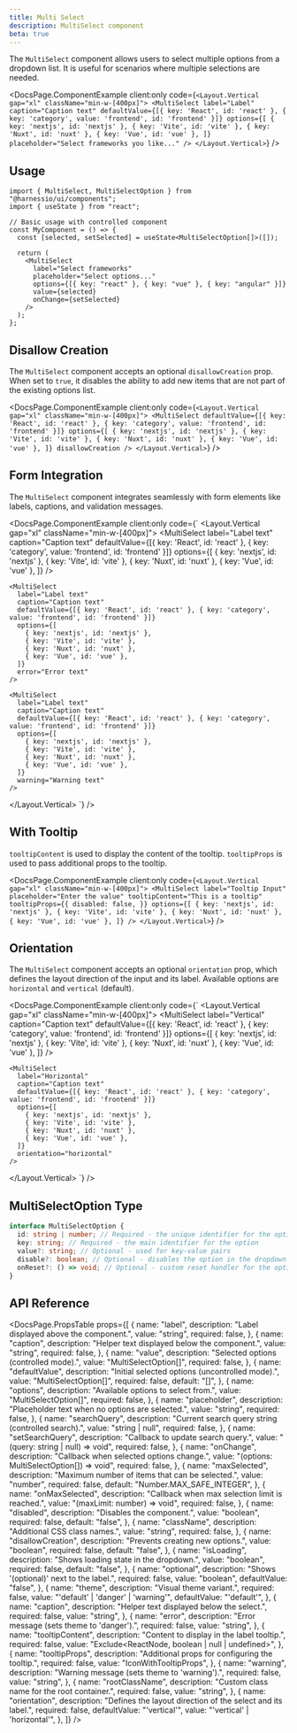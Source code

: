 ```yaml
---
title: Multi Select
description: MultiSelect component
beta: true
---
```


The `MultiSelect` component allows users to select multiple options from a dropdown list. It is useful for scenarios where multiple selections are needed.


<DocsPage.ComponentExample
  client:only
  code={`
  <Layout.Vertical gap="xl" className="min-w-[400px]">
      <MultiSelect
        label="Label"
        caption="Caption text"
        defaultValue={[{ key: 'React', id: 'react' }, { key: 'category', value: 'frontend', id: 'frontend' }]}
        options={[
          { key: 'nextjs', id: 'nextjs' },
          { key: 'Vite', id: 'vite' },
          { key: 'Nuxt', id: 'nuxt' },
          { key: 'Vue', id: 'vue' },
        ]}
        placeholder="Select frameworks you like..."
      />
    </Layout.Vertical>
  `}
/>

## Usage

```tsx
import { MultiSelect, MultiSelectOption } from "@harnessio/ui/components";
import { useState } from "react";

// Basic usage with controlled component
const MyComponent = () => {
  const [selected, setSelected] = useState<MultiSelectOption[]>([]);

  return (
    <MultiSelect
      label="Select frameworks"
      placeholder="Select options..."
      options={[{ key: "react" }, { key: "vue" }, { key: "angular" }]}
      value={selected}
      onChange={setSelected}
    />
  );
};
```

## Disallow Creation

The `MultiSelect` component accepts an optional `disallowCreation` prop.
When set to `true`, it disables the ability to add new items that are not part of the existing options list.

<DocsPage.ComponentExample
  client:only
  code={`
  <Layout.Vertical gap="xl" className="min-w-[400px]">
    <MultiSelect
      defaultValue={[{ key: 'React', id: 'react' }, { key: 'category', value: 'frontend', id: 'frontend' }]}
      options={[
        { key: 'nextjs', id: 'nextjs' },
        { key: 'Vite', id: 'vite' },
        { key: 'Nuxt', id: 'nuxt' },
        { key: 'Vue', id: 'vue' },
      ]}
      disallowCreation
    />
  </Layout.Vertical>
`}
/>

## Form Integration

The `MultiSelect` component integrates seamlessly with form elements like labels, captions, and validation messages.

<DocsPage.ComponentExample
  client:only
  code={`
  <Layout.Vertical gap="xl" className="min-w-[400px]">
    <MultiSelect
      label="Label text"
      caption="Caption text"
      defaultValue={[{ key: 'React', id: 'react' }, { key: 'category', value: 'frontend', id: 'frontend' }]}
      options={[
        { key: 'nextjs', id: 'nextjs' },
        { key: 'Vite', id: 'vite' },
        { key: 'Nuxt', id: 'nuxt' },
        { key: 'Vue', id: 'vue' },
      ]}
    />

    <MultiSelect
      label="Label text"
      caption="Caption text"
      defaultValue={[{ key: 'React', id: 'react' }, { key: 'category', value: 'frontend', id: 'frontend' }]}
      options={[
        { key: 'nextjs', id: 'nextjs' },
        { key: 'Vite', id: 'vite' },
        { key: 'Nuxt', id: 'nuxt' },
        { key: 'Vue', id: 'vue' },
      ]}
      error="Error text"
    />

    <MultiSelect
      label="Label text"
      caption="Caption text"
      defaultValue={[{ key: 'React', id: 'react' }, { key: 'category', value: 'frontend', id: 'frontend' }]}
      options={[
        { key: 'nextjs', id: 'nextjs' },
        { key: 'Vite', id: 'vite' },
        { key: 'Nuxt', id: 'nuxt' },
        { key: 'Vue', id: 'vue' },
      ]}
      warning="Warning text"
    />

  </Layout.Vertical>
`}
/>

## With Tooltip

`tooltipContent` is used to display the content of the tooltip. `tooltipProps` is used to pass additional props to the tooltip.

<DocsPage.ComponentExample
  client:only
  code={`
  <Layout.Vertical gap="xl" className="min-w-[400px]">
    <MultiSelect
      label="Tooltip Input"
      placeholder="Enter the value"
      tooltipContent="This is a tooltip"
      tooltipProps={{
        disabled: false,
      }}
      options={[
        { key: 'nextjs', id: 'nextjs' },
        { key: 'Vite', id: 'vite' },
        { key: 'Nuxt', id: 'nuxt' },
        { key: 'Vue', id: 'vue' },
      ]}
    />
  </Layout.Vertical>
`}
/>

## Orientation

The `MultiSelect` component accepts an optional `orientation` prop, which defines the layout direction of the input and its label.
Available options are `horizontal` and `vertical` (default).

<DocsPage.ComponentExample
  client:only
  code={`
  <Layout.Vertical gap="xl" className="min-w-[400px]">
    <MultiSelect
      label="Vertical"
      caption="Caption text"
      defaultValue={[{ key: 'React', id: 'react' }, { key: 'category', value: 'frontend', id: 'frontend' }]}
      options={[
        { key: 'nextjs', id: 'nextjs' },
        { key: 'Vite', id: 'vite' },
        { key: 'Nuxt', id: 'nuxt' },
        { key: 'Vue', id: 'vue' },
      ]}
    />

    <MultiSelect
      label="Horizontal"
      caption="Caption text"
      defaultValue={[{ key: 'React', id: 'react' }, { key: 'category', value: 'frontend', id: 'frontend' }]}
      options={[
        { key: 'nextjs', id: 'nextjs' },
        { key: 'Vite', id: 'vite' },
        { key: 'Nuxt', id: 'nuxt' },
        { key: 'Vue', id: 'vue' },
      ]}
      orientation="horizontal"
    />

  </Layout.Vertical>
`}
/>

## MultiSelectOption Type

```typescript
interface MultiSelectOption {
  id: string | number; // Required - the unique identifier for the option
  key: string; // Required - the main identifier for the option
  value?: string; // Optional - used for key-value pairs
  disable?: boolean; // Optional - disables the option in the dropdown
  onReset?: () => void; // Optional - custom reset handler for the option
}
```

## API Reference

<DocsPage.PropsTable
  props={[
    {
      name: "label",
      description: "Label displayed above the component.",
      value: "string",
      required: false,
    },
    {
      name: "caption",
      description: "Helper text displayed below the component.",
      value: "string",
      required: false,
    },
    {
      name: "value",
      description: "Selected options (controlled mode).",
      value: "MultiSelectOption[]",
      required: false,
    },
    {
      name: "defaultValue",
      description: "Initial selected options (uncontrolled mode).",
      value: "MultiSelectOption[]",
      required: false,
      default: "[]",
    },
    {
      name: "options",
      description: "Available options to select from.",
      value: "MultiSelectOption[]",
      required: false,
    },
    {
      name: "placeholder",
      description: "Placeholder text when no options are selected.",
      value: "string",
      required: false,
    },
    {
      name: "searchQuery",
      description: "Current search query string (controlled search).",
      value: "string | null",
      required: false,
    },
    {
      name: "setSearchQuery",
      description: "Callback to update search query.",
      value: "(query: string | null) => void",
      required: false,
    },
    {
      name: "onChange",
      description: "Callback when selected options change.",
      value: "(options: MultiSelectOption[]) => void",
      required: false,
    },
    {
      name: "maxSelected",
      description: "Maximum number of items that can be selected.",
      value: "number",
      required: false,
      default: "Number.MAX_SAFE_INTEGER",
    },
    {
      name: "onMaxSelected",
      description: "Callback when max selection limit is reached.",
      value: "(maxLimit: number) => void",
      required: false,
    },
    {
      name: "disabled",
      description: "Disables the component.",
      value: "boolean",
      required: false,
      default: "false",
    },
    {
      name: "className",
      description: "Additional CSS class names.",
      value: "string",
      required: false,
    },
    {
      name: "disallowCreation",
      description: "Prevents creating new options.",
      value: "boolean",
      required: false,
      default: "false",
    },
    {
      name: "isLoading",
      description: "Shows loading state in the dropdown.",
      value: "boolean",
      required: false,
      default: "false",
    },
    {
      name: "optional",
      description: "Shows '(optional)' next to the label.",
      required: false,
      value: "boolean",
      defaultValue: "false",
    },
    {
      name: "theme",
      description: "Visual theme variant.",
      required: false,
      value: "'default' | 'danger' | 'warning'",
      defaultValue: "'default'",
    },
    {
      name: "caption",
      description: "Helper text displayed below the select.",
      required: false,
      value: "string",
    },
    {
      name: "error",
      description: "Error message (sets theme to 'danger').",
      required: false,
      value: "string",
    },
    {
      name: "tooltipContent",
      description: "Content to display in the label tooltip.",
      required: false,
      value: "Exclude<ReactNode, boolean | null | undefined>",
    },
    {
      name: "tooltipProps",
      description: "Additional props for configuring the tooltip.",
      required: false,
      value: "IconWithTooltipProps",
    },
    {
      name: "warning",
      description: "Warning message (sets theme to 'warning').",
      required: false,
      value: "string",
    },
    {
      name: "rootClassName",
      description: "Custom class name for the root container.",
      required: false,
      value: "string",
    },
    {
      name: "orientation",
      description: "Defines the layout direction of the select and its label.",
      required: false,
      defaultValue: "'vertical'",
      value: "'vertical' | 'horizontal'",
    },
  ]}
/>
